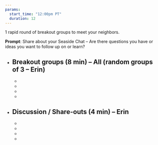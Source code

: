 ```yaml
---
params: 
  start_time: "12:00pm PT"
  duration: 12
---
```


1 rapid round of breakout groups to meet your neighbors. 

**Prompt**: Share about your Seaside Chat – Are there questions you have or ideas you want to follow up on or learn?


- **Breakout groups** (8 min) – All (random groups of 3 – Erin)
  - 
  -  
  -  
  -  
  -   
- **Discussion / Share-outs** (4 min) – Erin
  - 
  -  
  -   
  - 
  -  